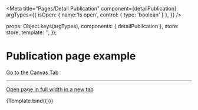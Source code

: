 

<Meta
  title="Pages/Detail Publication"
  component={detailPublication}
  argTypes={{
    isOpen: { name:'Is open', control: { type: 'boolean' } },
  }}
/>

  props: Object.keys(argTypes),
  components: { detailPublication },
  store: store,
  template: '<detailPublication />',
});

# Publication page example

<a href="?path=/story/pages-detail-publication--example">Go to the Canvas Tab</a>

---

<a href="?id=pages-detail-publication--example" target="_blank">Open page in full width in a new tab</a>

<Canvas>
  <Story
    name="Example"
    args={{
      isOpen: false,
    }}
  >
    {Template.bind({})}
  </Story>
</Canvas>


